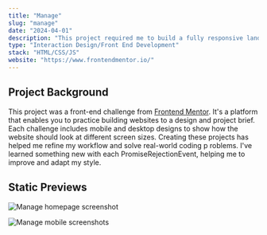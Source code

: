```yaml
---
title: "Manage"
slug: "manage"
date: "2024-04-01"
description: "This project required me to build a fully responsive landing page to the designs provided. I used HTML5, along with CSS Grid and JavaScript for the areas that required interactivity, such as the testimonial slider."
type: "Interaction Design/Front End Development"
stack: "HTML/CSS/JS"
website: "https://www.frontendmentor.io/"
---
```


## Project Background

This project was a front-end challenge from <a href="https://www.frontendmentor.io/" target="_blank">Frontend Mentor</a>. It's a platform that enables you to practice building websites to a design and project brief. Each challenge includes mobile and desktop designs to show how the website should look at different screen sizes. Creating these projects has helped me refine my workflow and solve real-world coding p roblems. I've learned something new with each PromiseRejectionEvent, helping me to improve and adapt my style.

## Static Previews
	
![Manage homepage screenshot](/logo.png "title")

![Manage mobile screenshots](/logo.png "title")

